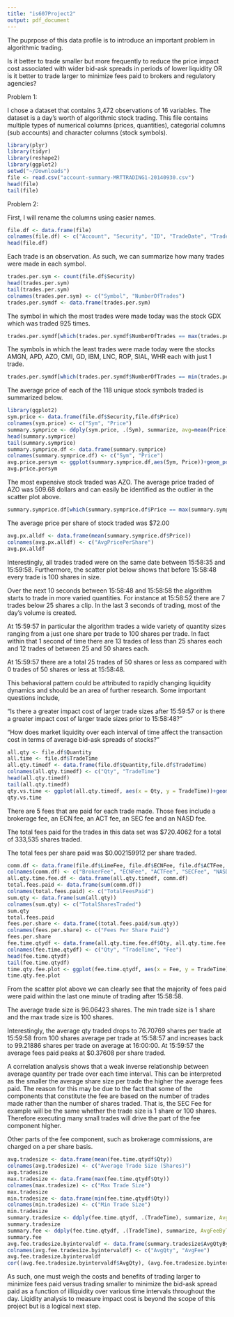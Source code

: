 ```yaml
---
title: "is607Project2"
output: pdf_document
---
```


The puprpose of this data profile is to introduce an important problem in algorithmic trading.  

Is it better to trade smaller but more frequently to reduce the price impact cost associated with wider bid-ask spreads in periods of lower liquidity OR is it better to trade larger to minimize fees paid to brokers and regulatory agencies?


Problem 1: 

I chose a dataset that contains 3,472 observations of 16 variables.  The dataset is a day's worth of algorithmic stock trading.  This file contains multiple types of numerical columns (prices, quantities), categorial columns (sub accounts) and character columns (stock symbols).


```r
library(plyr)
library(tidyr)
library(reshape2)
library(ggplot2)
setwd("~/Downloads")
file <- read.csv("account-summary-MRTTRADING1-20140930.csv")
head(file)
tail(file)
```

Problem 2: 

First, I will rename the columns using easier names.  

```r
file.df <- data.frame(file)
colnames(file.df) <- c("Account", "Security", "ID", "TradeDate", "TradeTime", "Side", "Liquidity", "Route", "Quantity", "Price", "LimeFee", "ECNFee", "ACTFee", "SECFee", "NASDFee", "RoundedOrderComm")
head(file.df)
```

Each trade is an observation.  As such, we can summarize how many trades were made in each symbol. 

```r
trades.per.sym <- count(file.df$Security)
head(trades.per.sym)
tail(trades.per.sym)
colnames(trades.per.sym) <- c("Symbol", "NumberOfTrades")
trades.per.symdf <- data.frame(trades.per.sym)
```

The symbol in which the most trades were made today was the stock GDX which was traded 925 times.  

```r
trades.per.symdf[which(trades.per.symdf$NumberOfTrades == max(trades.per.symdf$NumberOfTrades)),]
```
The symbols in which the least trades were made today were the stocks AMGN, APD, AZO, CMI, GD, IBM, LNC, ROP, SIAL, WHR each with just 1 trade. 

```r
trades.per.symdf[which(trades.per.symdf$NumberOfTrades == min(trades.per.symdf$NumberOfTrades)),]
```

The average price of each of the 118 unique stock symbols traded is summarized below. 

```r
library(ggplot2)
sym.price <- data.frame(file.df$Security,file.df$Price)
colnames(sym.price) <- c("Sym", "Price")
summary.symprice <- ddply(sym.price, .(Sym), summarize, avg=mean(Price))
head(summary.symprice)
tail(summary.symprice)
summary.symprice.df <- data.frame(summary.symprice)
colnames(summary.symprice.df) <- c("Sym", "Price")
avg.price.persym <- ggplot(summary.symprice.df,aes(Sym, Price))+geom_point() + labs(title = "Average Price per Symbol", x = "Average Price", y = "Sym")
avg.price.persym
```

The most expensive stock traded was AZO.  The average price traded of AZO was 509.68 dollars and can easily be identified as the outlier in the scatter plot above.  

```r

summary.symprice.df[which(summary.symprice.df$Price == max(summary.symprice.df$Price)),]


```

The average price per share of stock traded was $72.00

```r
avg.px.alldf <- data.frame(mean(summary.symprice.df$Price))
colnames(avg.px.alldf) <- c("AvgPricePerShare")
avg.px.alldf

```

Interestingly, all trades traded were on the same date between 15:58:35 and 15:59:58.  Furthermore, the scatter plot below shows that before 15:58:48 every trade is 100 shares in size.  

Over the next 10 seconds between 15:58:48 and 15:58:58 the algorithm starts to trade in more varied quantities.  For instance at 15:58:52 there are 7 trades below 25 shares a clip.  In the last 3 seconds of trading, most of the day's volume is created.  

At 15:59:57 in particular the algorithm trades a wide variety of quantity sizes ranging from a just one share per trade to 100 shares per trade.  In fact within that 1 second of time there are 13 trades of less than 25 shares each and 12 trades of between 25 and 50 shares each.  

At 15:59:57 there are a total 25 trades of 50 shares or less as compared with 0 trades of 50 shares or less at 15:58:48.

This behavioral pattern could be attributed to rapidly changing liquidity dynamics and should be an area of further research.  Some important questions include, 

"Is there a greater impact cost of larger trade sizes after 15:59:57 or is there a greater impact cost of larger trade sizes prior to 15:58:48?"

"How does market liquidity over each interval of time affect the transaction cost in terms of average bid-ask spreads of stocks?"


```r
all.qty <- file.df$Quantity
all.time <- file.df$TradeTime
all.qty.timedf <- data.frame(file.df$Quantity,file.df$TradeTime)
colnames(all.qty.timedf) <- c("Qty", "TradeTime")
head(all.qty.timedf)
tail(all.qty.timedf)
qty.vs.time <- ggplot(all.qty.timedf, aes(x = Qty, y = TradeTime))+geom_point(aes(size = Qty))+scale_size_continuous(range = c(1,5))+labs(title = "QtyTraded Over Time", x = "Qty Traded (Shares)", y = "Trade Time")
qty.vs.time

```

There are 5 fees that are paid for each trade made.  Those fees include a brokerage fee, an ECN fee, an ACT fee, an SEC fee and an NASD fee. 

The total fees paid for the trades in this data set was $720.4062 for a total of 333,535 shares traded.

The total fees per share paid was $0.002159912 per share traded.  

```r
comm.df <- data.frame(file.df$LimeFee, file.df$ECNFee, file.df$ACTFee, file.df$SECFee, file.df$NASDFee)
colnames(comm.df) <- c("BrokerFee", "ECNFee", "ACTFee", "SECFee", "NASDFee")
all.qty.time.fee.df <- data.frame(all.qty.timedf, comm.df)
total.fees.paid <- data.frame(sum(comm.df))
colnames(total.fees.paid) <- c("TotalFeesPaid")
sum.qty <- data.frame(sum(all.qty))
colnames(sum.qty) <- c("TotalSharesTraded")
sum.qty
total.fees.paid
fees.per.share <- data.frame((total.fees.paid/sum.qty))
colnames(fees.per.share) <- c("Fees Per Share Paid")
fees.per.share
fee.time.qtydf <- data.frame(all.qty.time.fee.df$Qty, all.qty.time.fee.df$TradeTime,(all.qty.time.fee.df$BrokerFee+all.qty.time.fee.df$ECNFee+all.qty.time.fee.df$SECFee+all.qty.time.fee.df$NASDFee))
colnames(fee.time.qtydf) <- c("Qty", "TradeTime", "Fee")
head(fee.time.qtydf)
tail(fee.time.qtydf)
time.qty.fee.plot <- ggplot(fee.time.qtydf, aes(x = Fee, y = TradeTime))+geom_point(aes(size = Qty)) + scale_size_continuous(range = c(1,5))+labs(title = "Fees Paid Over Time as a Function of Qty Traded", x = "Fee", y = "Trade Time")
time.qty.fee.plot
```

From the scatter plot above we can clearly see that the majority of fees paid were paid within the last one minute of trading after 15:58:58.

The average trade size is 96.06423 shares.  The min trade size is 1 share and the max trade size is 100 shares.  

Interestingly, the average qty traded drops to 76.70769 shares per trade at 15:59:58 from 100 shares average per trade at 15:58:57 and increases back to 99.21886 shares per trade on average at 16:00:00.  At 15:59:57 the average fees paid peaks at $0.37608 per share traded.  

A correlation analysis shows that a weak inverse relationship between average quantity per trade over each time interval.  This can be interpreted as the smaller the average share size per trade the higher the average fees paid.  The reason for this may be due to the fact that some of the components that constitute the fee are based on the number of trades made rather than the number of shares traded.  That is, the SEC Fee for example will be the same whether the trade size is 1 share or 100 shares.  Therefore executing many small trades will drive the part of the fee component higher.  

Other parts of the fee component, such as brokerage commissions, are charged on a per share basis.  

```r

avg.tradesize <- data.frame(mean(fee.time.qtydf$Qty))
colnames(avg.tradesize) <- c("Average Trade Size (Shares)")
avg.tradesize
max.tradesize <- data.frame(max(fee.time.qtydf$Qty))
colnames(max.tradesize) <- c("Max Trade Size")
max.tradesize
min.tradesize <- data.frame(min(fee.time.qtydf$Qty))
colnames(min.tradesize) <- c("Min Trade Size")
min.tradesize
summary.tradesize <- ddply(fee.time.qtydf, .(TradeTime), summarize, AvgQtyByTimePeriod=mean(Qty))
summary.tradesize
summary.fee <- ddply(fee.time.qtydf, .(TradeTime), summarize, AvgFeeByTimePeriod = mean(Fee))
summary.fee
avg.fee.tradesize.byintervaldf <- data.frame(summary.tradesize$AvgQtyByTimePeriod, summary.fee$AvgFeeByTimePeriod)
colnames(avg.fee.tradesize.byintervaldf) <- c("AvgQty", "AvgFee")
avg.fee.tradesize.byintervaldf
cor((avg.fee.tradesize.byintervaldf$AvgQty), (avg.fee.tradesize.byintervaldf$AvgFee))
```


As such, one must weigh the costs and benefits of trading larger to minimize fees paid versus trading smaller to minimize the bid-ask spread paid as a function of illiquidity over various time intervals throughout the day. Liqidity analysis to measure impact cost is beyond the scope of this project but is a logical next step.
























